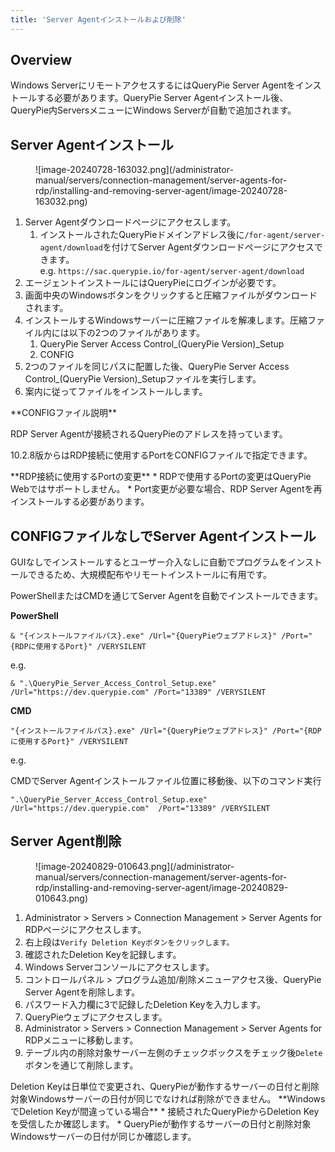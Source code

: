 ```yaml
---
title: 'Server Agentインストールおよび削除'
---
```



## Overview

Windows ServerにリモートアクセスするにはQueryPie Server Agentをインストールする必要があります。QueryPie Server Agentインストール後、QueryPie内ServersメニューにWindows Serverが自動で追加されます。


## Server Agentインストール

<figure data-layout="center" data-align="center">
![image-20240728-163032.png](/administrator-manual/servers/connection-management/server-agents-for-rdp/installing-and-removing-server-agent/image-20240728-163032.png)
</figure>

1. Server Agentダウンロードページにアクセスします。
    1. インストールされたQueryPieドメインアドレス後に`/for-agent/server-agent/download`を付けてServer Agentダウンロードページにアクセスできます。<br/>e.g. `https://sac.querypie.io/for-agent/server-agent/download`
2. エージェントインストールにはQueryPieにログインが必要です。
3. 画面中央のWindowsボタンをクリックすると圧縮ファイルがダウンロードされます。
4. インストールするWindowsサーバーに圧縮ファイルを解凍します。圧縮ファイル内には以下の2つのファイルがあります。
    1. QueryPie Server Access Control_(QueryPie Version)_Setup
    2. CONFIG
5. 2つのファイルを同じパスに配置した後、QueryPie Server Access Control_(QueryPie Version)_Setupファイルを実行します。
6. 案内に従ってファイルをインストールします。

<Callout type="info">
**CONFIGファイル説明**

RDP Server Agentが接続されるQueryPieのアドレスを持っています。

10.2.8版からはRDP接続に使用するPortをCONFIGファイルで指定できます。
</Callout>

<Callout type="important">
**RDP接続に使用するPortの変更**
* RDPで使用するPortの変更はQueryPie Webではサポートしません。
* Port変更が必要な場合、RDP Server Agentを再インストールする必要があります。
</Callout>


## CONFIGファイルなしでServer Agentインストール

GUIなしでインストールするとユーザー介入なしに自動でプログラムをインストールできるため、大規模配布やリモートインストールに有用です。

PowerShellまたはCMDを通じてServer Agentを自動でインストールできます。

**PowerShell**
```
& "{インストールファイルパス}.exe" /Url="{QueryPieウェブアドレス}" /Port="{RDPに使用するPort}" /VERYSILENT
```

e.g.
```
& ".\QueryPie_Server_Access_Control_Setup.exe" /Url="https://dev.querypie.com" /Port="13389" /VERYSILENT
```


**CMD**
```
"{インストールファイルパス}.exe" /Url="{QueryPieウェブアドレス}" /Port="{RDPに使用するPort}" /VERYSILENT
```

e.g.

CMDでServer Agentインストールファイル位置に移動後、以下のコマンド実行
```
".\QueryPie_Server_Access_Control_Setup.exe" /Url="https://dev.querypie.com"  /Port="13389" /VERYSILENT
```


## Server Agent削除

<figure data-layout="center" data-align="center">
![image-20240829-010643.png](/administrator-manual/servers/connection-management/server-agents-for-rdp/installing-and-removing-server-agent/image-20240829-010643.png)
</figure>

1. Administrator &gt; Servers &gt; Connection Management &gt; Server Agents for RDPページにアクセスします。
2. 右上段は`Verify Deletion Keyボタンをクリックします。`
3. 確認されたDeletion Keyを記録します。
4. Windows Serverコンソールにアクセスします。
5. コントロールパネル &gt; プログラム追加/削除メニューアクセス後、QueryPie Server Agentを削除します。
6. パスワード入力欄に3で記録したDeletion Keyを入力します。
7. QueryPieウェブにアクセスします。
8. Administrator &gt; Servers &gt; Connection Management &gt; Server Agents for RDPメニューに移動します。
9. テーブル内の削除対象サーバー左側のチェックボックスをチェック後`Delete`ボタンを通じて削除します。


<Callout type="info">
Deletion Keyは日単位で変更され、QueryPieが動作するサーバーの日付と削除対象Windowsサーバーの日付が同じでなければ削除ができません。
</Callout>

<Callout type="important">
**WindowsでDeletion Keyが間違っている場合**
* 接続されたQueryPieからDeletion Keyを受信したか確認します。
* QueryPieが動作するサーバーの日付と削除対象Windowsサーバーの日付が同じか確認します。
</Callout>
